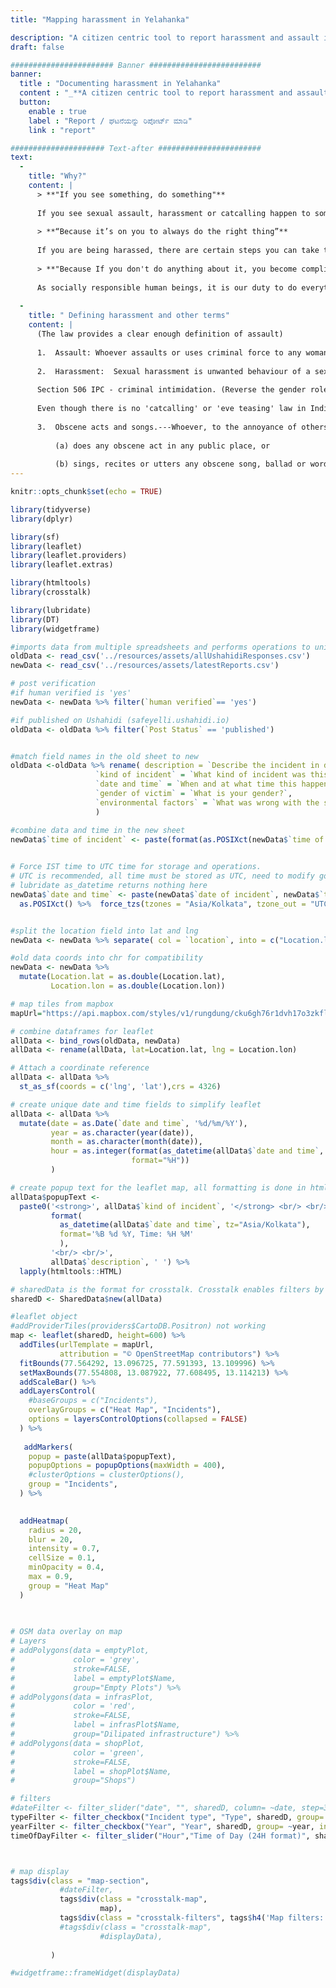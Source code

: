 ```yaml
---
title: "Mapping harassment in Yelahanka"

description: "A citizen centric tool to report harassment and assault inside Yelahanka. Visualise our community's citizen reported crime data on a map."
draft: false

####################### Banner #########################
banner:
  title : "Documenting harassment in Yelahanka"
  content : "_**A citizen centric tool to report harassment and assault inside Yelahanka. Visualise our community's citizen reported crime data on a map.**_ \n \n ಯಲಹಂಕದ  ನಗರವಾಸಿಗಳಿಗೆ  ಇಲ್ಲಿ ನಡೆಯುವ ದೌರ್ಜನ್ಯ ಮತ್ತು ಕಿರುಕುಳವನ್ನು ರಿಪೋರ್ಟ್ ಮಾಡುವ ಉಪಕರಣ. ಇಲ್ಲಿ ಸಂಗ್ರಹವಾದ ಅಪರಾಧ ವರದಿಗಳನ್ನು ನಕ್ಷೆಯ ಮೇಲೆ ಕಾಣಬಹುದು "
  button:
    enable : true
    label : "Report / ಘಟನೆಯನ್ನು ರಿಪೋರ್ಟ್ ಮಾಡಿ"
    link : "report" 

##################### Text-after #######################
text:
  -
    title: "Why?"
    content: |
      > **"If you see something, do something"**
      
      If you see sexual assault, harassment or catcalling happen to someone else or if something happens to you, go to the police and file a report. Additionally, take 5 minutes and fill out this form so that you can contribute to a larger cause with your story.
    
      > **“Because it’s on you to always do the right thing”**
  
      If you are being harassed, there are certain steps you can take to stop them. If you don’t report it, they’re just going to keep doing it. You now have the power to do something about it. Every report helps us paint a more comprehensive picture, essentially mapping these crimes in order to influence policing and public policy.  
      
      > **"Because If you don't do anything about it, you become complicit"**
      
      As socially responsible human beings, it is our duty to do everything we can to make sure that the world is a safer place today than it was yesterday. Seems far fetched? Well, Let's start with making our immediate surroundings safe. Let's strive towards a society where a woman can walk down the street without fear of harassment! 
      
  -
    title: " Defining harassment and other terms"
    content: | 
      (The law provides a clear enough definition of assault)
    
      1.  Assault: Whoever assaults or uses criminal force to any woman(or man\*), intending to outrage or knowing it to be likely that he will thereby outrage her modesty (Sec 354 IPC).
      
      2.  Harassment:  Sexual harassment is unwanted behaviour of a sexual nature which: violates your dignity. makes you feel intimidated, degraded or humiliated. creates a hostile or offensive environment.
      
      Section 506 IPC - criminal intimidation. (Reverse the gender roles and it still constitutes harassment. Women can also be reported under 506 - Criminal intimidation)\
      
      Even though there is no 'catcalling' or 'eve teasing' law in India. People often use Sec 294 IPC in cases relating to such offences
      
      3.  Obscene acts and songs.---Whoever, to the annoyance of others---
       
          (a) does any obscene act in any public place, or
      
          (b) sings, recites or utters any obscene song, ballad or words, in or near any public place
---
```

```r
knitr::opts_chunk$set(echo = TRUE) 

library(tidyverse) 
library(dplyr)

library(sf)
library(leaflet)
library(leaflet.providers) 
library(leaflet.extras)

library(htmltools)
library(crosstalk)

library(lubridate)
library(DT)
library(widgetframe)
```

```r
#imports data from multiple spreadsheets and performs operations to uniformize field names
oldData <- read_csv('../resources/assets/allUshahidiResponses.csv') 
newData <- read_csv('../resources/assets/latestReports.csv') 

# post verification
#if human verified is 'yes'
newData <- newData %>% filter(`human verified`== 'yes')

#if published on Ushahidi (safeyelli.ushahidi.io)
oldData <- oldData %>% filter(`Post Status` == 'published')


#match field names in the old sheet to new
oldData <-oldData %>% rename( description = `Describe the incident in detail`,
                   `kind of incident` = `What kind of incident was this?`,
                   `date and time` = `When and at what time this happen?`,
                   `gender of victim` = `What is your gender?`,
                   `environmental factors` = `What was wrong with the space?` 
                   )

#combine data and time in the new sheet
newData$`time of incident` <- paste(format(as.POSIXct(newData$`time of incident`), format = "%H:%M"))
                                    

# Force IST time to UTC time for storage and operations. 
# UTC is recommended, all time must be stored as UTC, need to modify google sheets?
# lubridate as_datetime returns nothing here
newData$`date and time` <- paste(newData$`date of incident`, newData$`time of incident`) %>% 
  as.POSIXct() %>%  force_tzs(tzones = "Asia/Kolkata", tzone_out = "UTC")


#split the location field into lat and lng
newData <- newData %>% separate( col = `location`, into = c("Location.lat", "Location.lon"), sep = "\\,") 

#old data coords into chr for compatibility
newData <- newData %>% 
  mutate(Location.lat = as.double(Location.lat),
         Location.lon = as.double(Location.lon))

# map tiles from mapbox
mapUrl="https://api.mapbox.com/styles/v1/rungdung/cku6gh76r1dvh17o3zkfllvjz/tiles/256/{z}/{x}/{y}@2x?access_token=pk.eyJ1IjoicnVuZ2R1bmciLCJhIjoiY2tqeWh6cXF4MDgzMjJvbWVmbGQzYjAwMyJ9.U-aJyoqyKvTXlhVk43jV1A"
```



```r
# combine dataframes for leaflet 
allData <- bind_rows(oldData, newData)
allData <- rename(allData, lat=Location.lat, lng = Location.lon)

# Attach a coordinate reference 
allData <- allData %>%
  st_as_sf(coords = c('lng', 'lat'),crs = 4326)
```

```r
# create unique date and time fields to simplify leaflet
allData <- allData %>% 
  mutate(date = as.Date(`date and time`, '%d/%m/%Y'),
         year = as.character(year(date)),
         month = as.character(month(date)),
         hour = as.integer(format(as_datetime(allData$`date and time`, tz="Asia/Kolkata"), 
                           format="%H"))
         )
```

```r
# create popup text for the leaflet map, all formatting is done in html
allData$popupText <- 
  paste0('<strong>', allData$`kind of incident`, '</strong> <br/> <br/>',
         format(
           as_datetime(allData$`date and time`, tz="Asia/Kolkata"),
           format='%B %d %Y, Time: %H %M'
           ),
         '<br/> <br/>', 
         allData$`description`, ' ') %>% 
  lapply(htmltools::HTML)
```

```r
# sharedData is the format for crosstalk. Crosstalk enables filters by sharing dataframes on a static site.
sharedD <- SharedData$new(allData)
```

```r

#leaflet object
#addProviderTiles(providers$CartoDB.Positron) not working
map <- leaflet(sharedD, height=600) %>%
  addTiles(urlTemplate = mapUrl,
           attribution = "© OpenStreetMap contributors") %>%
  fitBounds(77.564292, 13.096725, 77.591393, 13.109996) %>%
  setMaxBounds(77.554808, 13.087922, 77.608495, 13.114213) %>%
  addScaleBar() %>%
  addLayersControl(
    #baseGroups = c("Incidents"),
    overlayGroups = c("Heat Map", "Incidents"),
    options = layersControlOptions(collapsed = FALSE)
  ) %>%
  
   addMarkers(
    popup = paste(allData$popupText),
    popupOptions = popupOptions(maxWidth = 400),
    #clusterOptions = clusterOptions(),
    group = "Incidents",
  ) %>%

  
  addHeatmap(
    radius = 20,
    blur = 20,
    intensity = 0.7,
    cellSize = 0.1,
    minOpacity = 0.4,
    max = 0.9,
    group = "Heat Map"
  ) 
  
  

# OSM data overlay on map
# Layers
# addPolygons(data = emptyPlot,
#             color = 'grey',
#             stroke=FALSE,
#             label = emptyPlot$Name,
#             group="Empty Plots") %>%
# addPolygons(data = infrasPlot,
#             color = 'red',
#             stroke=FALSE,
#             label = infrasPlot$Name,
#             group="Dilipated infrastructure") %>%
# addPolygons(data = shopPlot,
#             color = 'green',
#             stroke=FALSE,
#             label = shopPlot$Name,
#             group="Shops")
```

```r

# filters
#dateFilter <- filter_slider("date", "", sharedD, column= ~date, step=3, width=800)
typeFilter <- filter_checkbox("Incident type", "Type", sharedD, group= ~`kind of incident`, inline = TRUE )
yearFilter <- filter_checkbox("Year", "Year", sharedD, group= ~year, inline = TRUE)
timeOfDayFilter <- filter_slider("Hour","Time of Day (24H format)", sharedD,  column=~hour, step=1, width=200, min=0, max=24)



# map display
tags$div(class = "map-section",
           #dateFilter,
           tags$div(class = "crosstalk-map",
                    map),
           tags$div(class = "crosstalk-filters", tags$h4('Map filters:'), yearFilter, typeFilter, timeOfDayFilter),
           #tags$div(class = "crosstalk-map",
                    #displayData),
                    
         )

#widgetframe::frameWidget(displayData)
```




#
 

    

